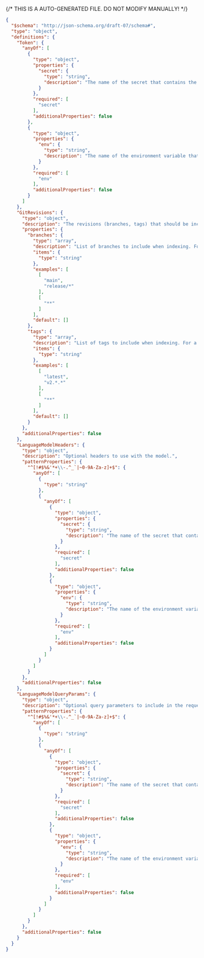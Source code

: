 {/* THIS IS A AUTO-GENERATED FILE. DO NOT MODIFY MANUALLY! */}
```json
{
  "$schema": "http://json-schema.org/draft-07/schema#",
  "type": "object",
  "definitions": {
    "Token": {
      "anyOf": [
        {
          "type": "object",
          "properties": {
            "secret": {
              "type": "string",
              "description": "The name of the secret that contains the token."
            }
          },
          "required": [
            "secret"
          ],
          "additionalProperties": false
        },
        {
          "type": "object",
          "properties": {
            "env": {
              "type": "string",
              "description": "The name of the environment variable that contains the token. Only supported in declarative connection configs."
            }
          },
          "required": [
            "env"
          ],
          "additionalProperties": false
        }
      ]
    },
    "GitRevisions": {
      "type": "object",
      "description": "The revisions (branches, tags) that should be included when indexing. The default branch (HEAD) is always indexed. A maximum of 64 revisions can be indexed, with any additional revisions being ignored.",
      "properties": {
        "branches": {
          "type": "array",
          "description": "List of branches to include when indexing. For a given repo, only the branches that exist on the repo's remote *and* match at least one of the provided `branches` will be indexed. The default branch (HEAD) is always indexed. Glob patterns are supported. A maximum of 64 branches can be indexed, with any additional branches being ignored.",
          "items": {
            "type": "string"
          },
          "examples": [
            [
              "main",
              "release/*"
            ],
            [
              "**"
            ]
          ],
          "default": []
        },
        "tags": {
          "type": "array",
          "description": "List of tags to include when indexing. For a given repo, only the tags that exist on the repo's remote *and* match at least one of the provided `tags` will be indexed. Glob patterns are supported. A maximum of 64 tags can be indexed, with any additional tags being ignored.",
          "items": {
            "type": "string"
          },
          "examples": [
            [
              "latest",
              "v2.*.*"
            ],
            [
              "**"
            ]
          ],
          "default": []
        }
      },
      "additionalProperties": false
    },
    "LanguageModelHeaders": {
      "type": "object",
      "description": "Optional headers to use with the model.",
      "patternProperties": {
        "^[!#$%&'*+\\-.^_`|~0-9A-Za-z]+$": {
          "anyOf": [
            {
              "type": "string"
            },
            {
              "anyOf": [
                {
                  "type": "object",
                  "properties": {
                    "secret": {
                      "type": "string",
                      "description": "The name of the secret that contains the token."
                    }
                  },
                  "required": [
                    "secret"
                  ],
                  "additionalProperties": false
                },
                {
                  "type": "object",
                  "properties": {
                    "env": {
                      "type": "string",
                      "description": "The name of the environment variable that contains the token. Only supported in declarative connection configs."
                    }
                  },
                  "required": [
                    "env"
                  ],
                  "additionalProperties": false
                }
              ]
            }
          ]
        }
      },
      "additionalProperties": false
    },
    "LanguageModelQueryParams": {
      "type": "object",
      "description": "Optional query parameters to include in the request url.",
      "patternProperties": {
        "^[!#$%&'*+\\-.^_`|~0-9A-Za-z]+$": {
          "anyOf": [
            {
              "type": "string"
            },
            {
              "anyOf": [
                {
                  "type": "object",
                  "properties": {
                    "secret": {
                      "type": "string",
                      "description": "The name of the secret that contains the token."
                    }
                  },
                  "required": [
                    "secret"
                  ],
                  "additionalProperties": false
                },
                {
                  "type": "object",
                  "properties": {
                    "env": {
                      "type": "string",
                      "description": "The name of the environment variable that contains the token. Only supported in declarative connection configs."
                    }
                  },
                  "required": [
                    "env"
                  ],
                  "additionalProperties": false
                }
              ]
            }
          ]
        }
      },
      "additionalProperties": false
    }
  }
}
```
